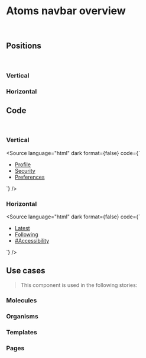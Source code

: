
<Meta title="Molecules/Navbar/Overview" />

# Atoms navbar overview

<br />

## Positions

<br />

### Vertical

<Canvas>
  <Story of={NavbarStories.Navbar}></Story>
</Canvas>

### Horizontal

<Canvas>
  <Story of={NavbarStories.NavbarHorizontal}></Story>
</Canvas>

## Code

<br />

### Vertical

<Source
  language="html"
  dark
  format={false}
  code={`
  <aside class="rw-navbar">
      <ul>
        <li>
          <a class="rw-link rw-active" href="">
            Profile
          </a>
        </li>
        <li>
          <a class="rw-link" href="">
            Security
          </a>
        </li>
        <li>
          <a class="rw-link" href="">
            Preferences
          </a>
        </li>
      </ul>
    </aside>
`}
/>

### Horizontal

<Source
  language="html"
  dark
  format={false}
  code={`
  <aside class="rw-navbar-horizontal">
      <ul>
        <li>
          <a class="rw-link rw-active" href="">
            Latest
          </a>
        </li>
        <li>
          <a class="rw-link" href="">
            Following
          </a>
        </li>
        <li>
          <a class="rw-link" href="">
            #Accessibility
          </a>
        </li>
      </ul>
    </aside>
`}
/>

## Use cases

> This component is used in the following stories:

### Molecules

### Organisms

### Templates

### Pages
